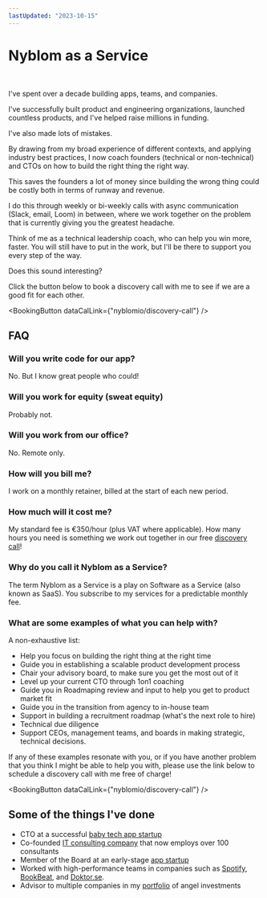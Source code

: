 ```yaml
---
lastUpdated: "2023-10-15"
---
```


# Nyblom as a Service

<br />


I've spent over a decade building apps, teams, and companies.

I've successfully built product and engineering organizations, launched countless products, and I've helped raise millions in funding.

I've also made lots of mistakes.

By drawing from my broad experience of different contexts, and applying industry best practices, I now coach founders (technical or non-technical) and CTOs on how to build the right thing the right way.

This saves the founders a lot of money since building the wrong thing could be costly both in terms of runway and revenue.

I do this through weekly or bi-weekly calls with async communication (Slack, email, Loom) in between, where we work together on the problem that is currently giving you the greatest headache.

Think of me as a technical leadership coach, who can help you win more, faster. You will still have to put in the work, but I'll be there to support you every step of the way.

Does this sound interesting?

Click the button below to book a discovery call with me to see if we are a good fit for each other.

<BookingButton dataCalLink={"nyblomio/discovery-call"} />

## FAQ

### Will you write code for our app?

No. But I know great people who could!

### Will you work for equity (sweat equity)

Probably not.

### Will you work from our office?

No. Remote only.

### How will you bill me?

I work on a monthly retainer, billed at the start of each new period.

### How much will it cost me?

My standard fee is €350/hour (plus VAT where applicable). How many hours you need is something we work out together in our free [discovery call](https://cal.com/nyblomio/discovery-call)!

### Why do you call it Nyblom as a Service?

The term Nyblom as a Service is a play on Software as a Service (also known as SaaS). You subscribe to my services for a predictable monthly fee.

### What are some examples of what you can help with?

A non-exhaustive list:

- Help you focus on building the right thing at the right time
- Guide you in establishing a scalable product development process
- Chair your advisory board, to make sure you get the most out of it
- Level up your current CTO through 1on1 coaching
- Guide you in Roadmaping review and input to help you get to product market fit
- Guide you in the transition from agency to in-house team
- Support in building a recruitment roadmap (what's the next role to hire)
- Technical due diligence
- Support CEOs, management teams, and boards in making strategic, technical decisions.

If any of these examples resonate with you, or if you have another problem that you think I might be able to help you with, please use the link below to schedule a discovery call with me free of charge!

<BookingButton dataCalLink={"nyblomio/discovery-call"} />

## Some of the things I've done

- CTO at a successful [baby tech app startup](https://babyjourney.se)
- Co-founded [IT consulting company](https://www.devies.se) that now employs over 100 consultants
- Member of the Board at an early-stage [app startup](https://microshift.app)
- Worked with high-performance teams in companies such as [Spotify](https://carthing.spotify.com/), [BookBeat](https://www.bookbeat.se/), and [Doktor.se](https://doktor.se/).
- Advisor to multiple companies in my [portfolio]("/portfolio) of angel investments

<br />

<Testimonials />
